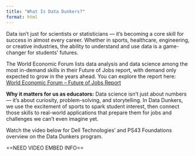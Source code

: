 ```yaml
---
title: "What Is Data Dunkers?"
format: html
---
```


Data isn’t just for scientists or statisticians — it’s becoming a core skill for success in almost every career. Whether in sports, healthcare, engineering, or creative industries, the ability to understand and use data is a game-changer for students’ futures.

The World Economic Forum lists data analysis and data science among the most in-demand skills in their Future of Jobs report, with demand only expected to grow in the years ahead. You can explore the report here: [World Economic Forum – Future of Jobs Report](https://www.weforum.org/publications/the-future-of-jobs-report-2025/)

**Why it matters for us as educators:** Data science isn’t just about numbers — it’s about curiosity, problem-solving, and storytelling. In Data Dunkers, we use the excitement of sports to spark student interest, then connect those skills to real-world applications that prepare them for jobs and challenges we can’t even imagine yet.

Watch the video below for Dell Technologies’ and PS43 Foundations overview on the Data Dunkers program.

==NEED VIDEO EMBED INFO==